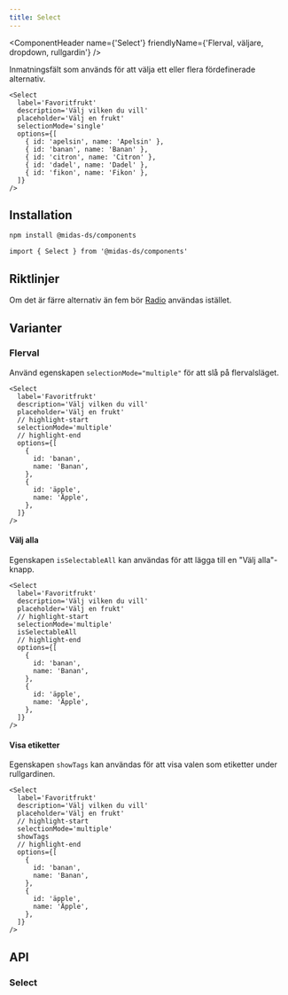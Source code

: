 ```yaml
---
title: Select
---
```



<ComponentHeader
  name={'Select'}
  friendlyName={'Flerval, väljare, dropdown, rullgardin'}
/>

Inmatningsfält som används för att välja ett eller flera fördefinerade alternativ.

```tsx
<Select
  label='Favoritfrukt'
  description='Välj vilken du vill'
  placeholder='Välj en frukt'
  selectionMode='single'
  options={[
    { id: 'apelsin', name: 'Apelsin' },
    { id: 'banan', name: 'Banan' },
    { id: 'citron', name: 'Citron' },
    { id: 'dadel', name: 'Dadel' },
    { id: 'fikon', name: 'Fikon' },
  ]}
/>
```

<div className='card'>
  <BasicExample />
</div>

## Installation

```bash npm2yarn
npm install @midas-ds/components
```

```tsx
import { Select } from '@midas-ds/components'
```

## Riktlinjer

Om det är färre alternativ än fem bör [Radio](./radio.mdx) användas istället.

## Varianter

### Flerval

Använd egenskapen `selectionMode="multiple"` för att slå på flervalsläget.

```tsx
<Select
  label='Favoritfrukt'
  description='Välj vilken du vill'
  placeholder='Välj en frukt'
  // highlight-start
  selectionMode='multiple'
  // highlight-end
  options={[
    {
      id: 'banan',
      name: 'Banan',
    },
    {
      id: 'äpple',
      name: 'Äpple',
    },
  ]}
/>
```

<div className='card'>
  <BasicExample selectionMode='multiple' />
</div>

#### Välj alla

Egenskapen `isSelectableAll` kan användas för att lägga till en "Välj alla"-knapp.

```tsx
<Select
  label='Favoritfrukt'
  description='Välj vilken du vill'
  placeholder='Välj en frukt'
  // highlight-start
  selectionMode='multiple'
  isSelectableAll
  // highlight-end
  options={[
    {
      id: 'banan',
      name: 'Banan',
    },
    {
      id: 'äpple',
      name: 'Äpple',
    },
  ]}
/>
```

<div className='card'>
  <BasicExample
    selectionMode='multiple'
    isSelectableAll
  />
</div>

#### Visa etiketter

Egenskapen `showTags` kan användas för att visa valen som etiketter under rullgardinen.

```tsx
<Select
  label='Favoritfrukt'
  description='Välj vilken du vill'
  placeholder='Välj en frukt'
  // highlight-start
  selectionMode='multiple'
  showTags
  // highlight-end
  options={[
    {
      id: 'banan',
      name: 'Banan',
    },
    {
      id: 'äpple',
      name: 'Äpple',
    },
  ]}
/>
```

<div className='card'>
  <BasicExample
    selectionMode='multiple'
    showTags
  />
</div>

## API

### Select

<PropTable name='Select' />
